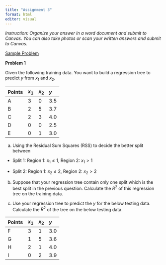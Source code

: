 ```yaml
---
title: "Assignment 3"
format: html
editor: visual
---
```


*Instruction: Organize your answer in a word document and submit to Canvas. You can also take photos or scan your written answers and submit to Canvas.*

[Sample Problem](assignment3_fa23_sample2.pdf)

**Problem 1** 

Given the following training data.  You want to build a regression tree to predict $y$ from $x_1$ and $x_2$. 

|Points| $x_1$    | $x_2$ | $y$
|:-------------|:----------------|:----------------|:----------------|
|A| 3   | 0           |3.5|
|B| 2   | 5           |3.7|
|C| 2   | 3           |4.0|
|D| 0   | 0           |2.5|
|E| 0   | 1           |3.0|

a. Using the Residual Sum Squares (RSS) to decide the better split between

- Split 1: Region 1: $x_1 \leq 1$, Region 2: $x_1 > 1$ 

- Split 2: Region 1: $x_2 \leq 2$, Region 2: $x_2 > 2$ 

b. Suppose that your regression tree contain only one split which is the best split in the previous question. Calculate the $R^2$ of this regression tree on the training data. 

c. Use your regression tree to predict the $y$ for the below testing data.  Calculate the $R^2$ of the tree on the below testing data.

|Points| $x_1$    | $x_2$ | $y$|
|:----------------|:-------------|:----------------|:----------------|
|F| 3   | 1           |3.0|
|G| 1   | 5           |3.6|
|H| 2   | 1           |4.0|
|I| 0   | 2           |3.9|

